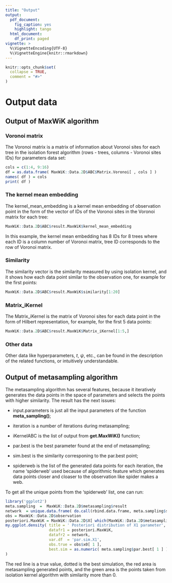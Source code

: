 ```yaml
---
title: "Output"
output:
  pdf_document: 
    fig_caption: yes
    highlight: tango
  html_document:
    df_print: paged
vignette: >
  %\VignetteEncoding{UTF-8}
  %\VignetteEngine{knitr::rmarkdown}
---
```


```r
knitr::opts_chunk$set(
  collapse = TRUE,
  comment = "#>"
)
```

# Output data

## Output of MaxWiK algorithm

### Voronoi matrix

The Voronoi matrix is a matrix of information about Voronoi sites for each tree in the isolation forest algorithm (rows - trees, columns - Voronoi sites IDs) for parameters data set:

```r
cols = c(1:4, 9:16)
df = as.data.frame( MaxWiK::Data.2D$ABC$Matrix.Voronoi[ , cols ] )
names( df ) = cols
print( df )

```

### The kernel mean embedding

The kernel_mean_embedding is a kernel mean embedding of observation point in the form of the vector of IDs of the Voronoi sites in the Voronoi matrix for each tree:

```r
MaxWiK::Data.2D$ABC$result.MaxWiK$kernel_mean_embedding

```

In this example, the kernel mean embedding has 8 IDs for 8 trees where each ID is a column number of Voronoi matrix, tree ID corresponds to the row of Voronoi matrix.

### Similarity

The similarity vector is the similarity measured by using isolation kernel, and it shows how each data point similar to the observation one, for example for the first points:

```r
MaxWiK::Data.2D$ABC$result.MaxWiK$similarity[1:20]

```

### Matrix_iKernel

The Matrix_iKernel is the matrix of Voronoi sites for each data point in the form of Hilbert representation, for example, for the first 5 data points:

```r
MaxWiK::Data.2D$ABC$result.MaxWiK$Matrix_iKernel[1:5,]

```

### Other data

Other data like hyperparameters, $t$, $\psi$, etc., can be found in the description of the related functions, or intuitively understandable.

## Output of metasampling algorithm

The metasampling algorithm has several features, because it iteratively generates the data points in the space of parameters and selects the points with higher similarity. The result has the next issues:

-   input.parameters is just all the input parameters of the function **meta_sampling()**;

-   iteration is a number of iterations during metasampling;

-   iKernelABC is the list of output from **get.MaxWiK()** function;

-   par.best is the best parameter found at the end of metasampling;

-   sim.best is the similarity corresponing to the par.best point;

-   spiderweb is the list of the generated data points for each iteration, the name 'spiderweb' used because of algorithmic feature which generates data points closer and cloaser to the observation like spider makes a web.

To get all the unique points from the 'spiderweb' list, one can run:

```r
library('ggplot2')
meta.sampling  =  MaxWiK::Data.2D$metasampling$result
network  = unique.data.frame( do.call(rbind.data.frame, meta.sampling$spiderweb ) )
obs = MaxWiK::Data.2D$observation
posteriori.MaxWiK = MaxWiK::Data.2D$X[ which(MaxWiK::Data.2D$metasampling$result$iKernelABC$similarity > 0), ]
my.ggplot.density( title = ' Posteriori distribution of X1 parameter', 
                   datafr1 = posteriori.MaxWiK, 
                   datafr2 = network, 
                   var.df  = 'par.sim.X1', 
                   obs.true = obs$x0[ 1 ], 
                   best.sim = as.numeric( meta.sampling$par.best[ 1 ] )
)
```

The red line is a true value, dotted is the best simulation, the red area is metasampling generated points, and the green area is the points taken from isolation kernel algorithm with similarity more than 0.
